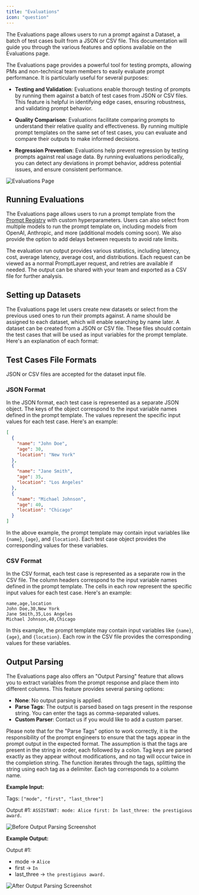 ```yaml
---
title: "Evaluations"
icon: "question"
---
```


The Evaluations page allows users to run a prompt against a Dataset, a batch of test cases built from a JSON or CSV file. This documentation will guide you through the various features and options available on the Evaluations page.

The Evaluations page provides a powerful tool for testing prompts, allowing PMs and non-technical team members to easily evaluate prompt performance. It is particularly useful for several purposes:

- **Testing and Validation**: Evaluations enable thorough testing of prompts by running them against a batch of test cases from JSON or CSV files. This feature is helpful in identifying edge cases, ensuring robustness, and validating prompt behavior.

- **Quality Comparison**: Evaluations facilitate comparing prompts to understand their relative quality and effectiveness. By running multiple prompt templates on the same set of test cases, you can evaluate and compare their outputs to make informed decisions.

- **Regression Prevention**: Evaluations help prevent regression by testing prompts against real usage data. By running evaluations periodically, you can detect any deviations in prompt behavior, address potential issues, and ensure consistent performance.

![Evaluations Page](/images/evaluations-page.gif)

## Running Evaluations

The Evaluations page allows users to run a prompt template from the [Prompt Registry](/features/prompt-registry) with custom hyperparameters. Users can also select from multiple models to run the prompt template on, including models from OpenAI, Anthropic, and more (additional models coming soon). We also provide the option to add delays between requests to avoid rate limits.

The evaluation run output provides various statistics, including latency, cost, average latency, average cost, and distributions. Each request can be viewed as a normal PromptLayer request, and retries are available if needed. The output can be shared with your team and exported as a CSV file for further analysis.

## Setting up Datasets

The Evaluations page let users create new datasets or select from the previous used ones to run their prompts against. A name should be assigned to each dataset, which will enable searching by name later. A dataset can be created from a JSON or CSV file. These files should contain the test cases that will be used as input variables for the prompt template. Here's an explanation of each format:

## Test Cases File Formats

JSON or CSV files are accepted for the dataset input file.

### JSON Format

In the JSON format, each test case is represented as a separate JSON object. The keys of the object correspond to the input variable names defined in the prompt template. The values represent the specific input values for each test case. Here's an example:

```json
[
  {
    "name": "John Doe",
    "age": 30,
    "location": "New York"
  },
  {
    "name": "Jane Smith",
    "age": 35,
    "location": "Los Angeles"
  },
  {
    "name": "Michael Johnson",
    "age": 40,
    "location": "Chicago"
  }
]

```

In the above example, the prompt template may contain input variables like `{name}`, `{age}`, and `{location}`. Each test case object provides the corresponding values for these variables.

### CSV Format

In the CSV format, each test case is represented as a separate row in the CSV file. The column headers correspond to the input variable names defined in the prompt template. The cells in each row represent the specific input values for each test case. Here's an example:

```
name,age,location
John Doe,30,New York
Jane Smith,35,Los Angeles
Michael Johnson,40,Chicago
```

In this example, the prompt template may contain input variables like `{name}`, `{age}`, and `{location}`. Each row in the CSV file provides the corresponding values for these variables.

## Output Parsing

The Evaluations page also offers an "Output Parsing" feature that allows you to extract variables from the prompt response and place them into different columns. This feature provides several parsing options:

- **None**: No output parsing is applied.
- **Parse Tags**: The output is parsed based on tags present in the response string. You can enter the tags as comma-separated values.
- **Custom Parser**: Contact us if you would like to add a custom parser.

Please note that for the "Parse Tags" option to work correctly, it is the responsibility of the prompt engineers to ensure that the tags appear in the prompt output in the expected format. The assumption is that the tags are present in the string in order, each followed by a colon. Tag keys are parsed exactly as they appear without modifications, and no tag will occur twice in the completion string. The function iterates through the tags, splitting the string using each tag as a delimiter. Each tag corresponds to a column name.

**Example Input:**

Tags: `["mode", "first", "last_three"]`

Output #1: `ASSISTANT: mode: Alice first: In last_three: the prestigious award.`

![Before Output Parsing Screenshot](/images/before-output-parse.png)

**Example Output:**

Output #1:
- mode -> `Alice`
- first -> `In`
- last_three -> `the prestigious award.`

![After Output Parsing Screenshot](/images/after-output-parse.png)